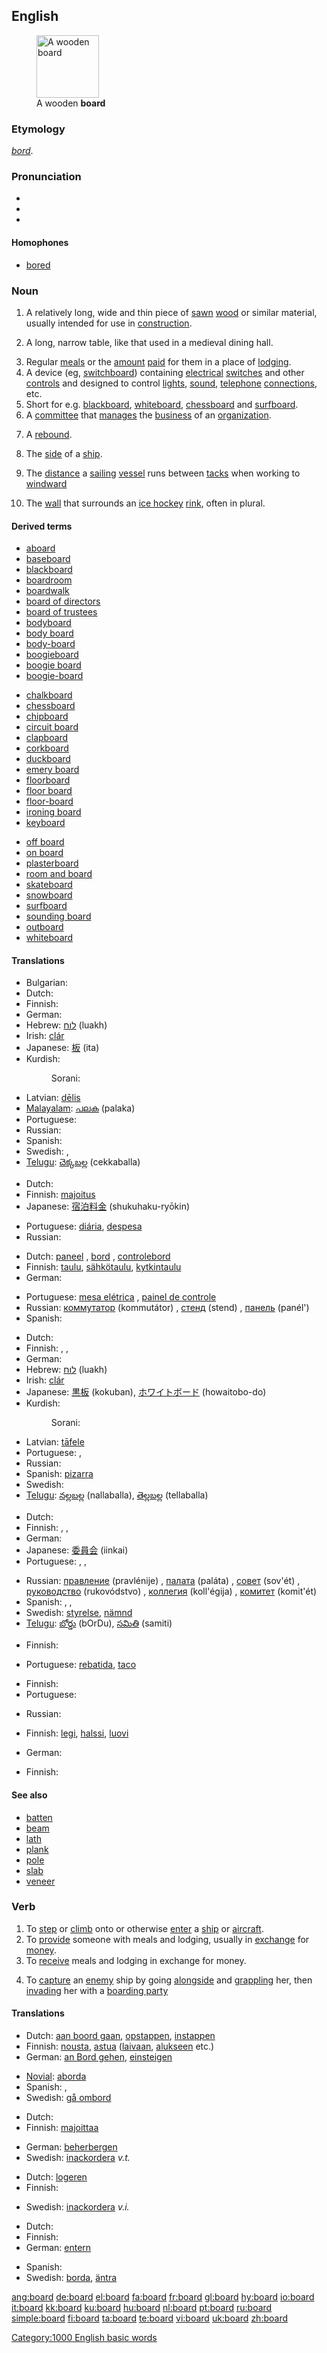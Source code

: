 {{wikipedia}}
==English==

{{rank|opposite|vast|isn't|974|board|associated|worse|safe}}
[[Image:board.agr.jpg|thumb|100px|A wooden '''board''']]

===Etymology===
{{etyl|ang}} ''[[bord]]''.

===Pronunciation===
* {{audio|en-us-board.ogg|Audio US}}
* {{IPA|/bɔː(r)d/}}
* {{rhymes|ɔː(r)d}}

====Homophones====
* [[bored]]

===Noun===
{{en-noun}}

# A relatively long, wide and thin piece of [[saw|sawn]] [[wood]] or similar material, usually intended for use in [[construction]].
# {{archaic}} A long, narrow table, like that used in a medieval dining hall.
# Regular [[meal]]s or the [[amount]] [[paid]] for them in a place of [[lodging]].
# A device (eg, [[switchboard]]) containing [[electrical]] [[switch]]es and other [[control]]s and designed to control [[light]]s, [[sound]], [[telephone]] [[connection]]s, etc.
# Short for e.g. [[blackboard]], [[whiteboard]], [[chessboard]] and [[surfboard]].
# A [[committee]] that [[manage]]s the [[business]] of an [[organization]].
# {{basketball|informal}} A [[rebound]].
# {{nautical}} The [[side]] of a [[ship]].
# {{nautical}} The [[distance]] a [[sailing]] [[vessel]] runs between [[tack]]s when working to [[windward]]
# {{ice hockey}} The [[wall]] that surrounds an [[ice hockey]] [[rink]], often in plural.

====Derived terms====
{{rel-top3|Terms derived from "board"}}
* [[aboard]]
* [[baseboard]]
* [[blackboard]]
* [[boardroom]]
* [[boardwalk]]
* [[board of directors]]
* [[board of trustees]]
* [[bodyboard]]
* [[body board]]
* [[body-board]]
* [[boogieboard]]
* [[boogie board]]
* [[boogie-board]]
{{rel-mid3}}
* [[chalkboard]]
* [[chessboard]]
* [[chipboard]]
* [[circuit board]]
* [[clapboard]]
* [[corkboard]]
* [[duckboard]]
* [[emery board]]
* [[floorboard]]
* [[floor board]]
* [[floor-board]]
* [[ironing board]]
* [[keyboard]]
{{rel-mid3}}
* [[off board]]
* [[on board]]
* [[plasterboard]]
* [[room and board]]
* [[skateboard]]
* [[snowboard]]
* [[surfboard]]
* [[sounding board]]
* [[outboard]]
* [[whiteboard]]
{{rel-bottom}}

====Translations====
{{trans-top|piece of wood}}
* Bulgarian: {{t+|bg|дъска|f|tr=dəská|sc=Cyrl}}
* Dutch: {{t+|nl|plank|f}}
* Finnish: {{t+|fi|lauta}}
* German: {{t+|de|Brett|n}}
* Hebrew: [[לוח]] (luakh) {{m}}
* Irish: [[clár]]
* Japanese: [[板]] (ita)
* Kurdish:
*: Sorani: {{t|ku|ته‌خته‌|tr=takhta|sc=KUchar}}
{{trans-mid}}
* Latvian: [[dēlis]] {{m}}
* [[Malayalam]]: [[പലക]] (palaka)
* Portuguese: {{t+|pt|tábua}}
* Russian: {{t+|ru|доска|f|tr=doská|sc=Cyrl}}
* Spanish: {{t-|es|tablero|m}}
* Swedish: {{t+|sv|bräda}}, {{t+|sv|skiva}}
* [[Telugu]]: [[చెక్కబల్ల]] (cekkaballa)
{{trans-bottom}}

{{trans-top|amount paid for meals and lodging}}
* Dutch: {{t-|nl|logement|n}}
* Finnish: [[majoitus]]
* Japanese: [[宿泊料金]] (shukuhaku-ryōkin)
{{trans-mid}}
* Portuguese: [[diária]], [[despesa]]
* Russian: {{t+|ru|стол|m|tr=stol|sc=Cyrl}}
{{trans-bottom}}

{{trans-top|device containing electrical switches}}
* Dutch: [[paneel]] {{n}}, [[bord]] {{n}}, [[controlebord]] {{n}}
* Finnish: [[taulu]], [[sähkötaulu]], [[kytkintaulu]]
* German: {{t+|de|Pult|n}}
{{trans-mid}}
* Portuguese: [[mesa elétrica]] {{f}}, [[painel de controle]] {{m}}
* Russian: [[коммутатор]] (kommutátor) {{m}}, [[стенд]] (stend) {{m}}, [[панель]] (panél') {{f}}
* Spanish: {{t-|es|tablero|m}}
{{trans-bottom}}

{{trans-top|blackboard, whiteboard etc}}
* Dutch: {{t+|nl|bord|n}}
* Finnish: {{t-|fi|taulu}}, {{t+|fi|lauta}}, {{t+|fi|levy}}
* German: {{t+|de|Tafel|f}}
* Hebrew: [[לוח]] (luakh) {{m}}
* Irish: [[clár]]
* Japanese: [[黒板]] (kokuban), [[ホワイトボード]] (howaitobo-do)
* Kurdish:
*: Sorani: {{t|ku|ته‌خته‌|tr=takhta|sc=KUchar}}
{{trans-mid}}
* Latvian: [[tāfele]] {{f}}
* Portuguese: {{t+|pt|quadro|m}}, {{t+|pt|lousa|f}}
* Russian: {{t+|ru|доска|f|tr=doská|sc=Cyrl}}
* Spanish: [[pizarra]] {{f}}
* Swedish: {{t+|sv|tavla}}
* [[Telugu]]: [[నల్లబల్ల]] (nallaballa), [[తెల్లబల్ల]] (tellaballa)
{{trans-bottom}}

{{trans-top|committee}}
* Dutch: {{t-|nl|raad|m}}
* Finnish: {{t+|fi|hallitus}}, {{t+|fi|johtokunta}}, {{t+|fi|lautakunta}}
* German: {{t+|de|Gremium|n}}
* Japanese: [[委員会]] (iinkai)
* Portuguese: {{t+|pt|conselho|m}}, {{t+|pt|comitê|m}}, {{t+|pt|junta|f}}
{{trans-mid}}
* Russian: [[правление]] (pravlénije) {{n}}, [[палата]] (paláta) {{f}}, [[совет]] (sov'ét) {{m}}, [[руководство]] (rukovódstvo) {{n}}, [[коллегия]] (koll'égija) {{f}}, [[комитет]] (komit'ét) {{m}}
* Spanish: {{t-|es|consejo|m}}, {{t-|es|comité|m}}, {{t+|es|junta|f}}
* Swedish: [[styrelse]], [[nämnd]]
* [[Telugu]]: [[బోర్డు]] (bOrDu), [[సమితి]] (samiti)
{{trans-bottom}}

{{trans-top|basketball: a rebound}}
* Finnish: {{t-|fi|levypallo}}
{{trans-mid}}
* Portuguese: [[rebatida]], [[taco]]
{{trans-bottom}}

{{trans-top|side of a ship}}
* Finnish: {{t-|fi|kylki}}
* Portuguese: {{t+|pt|bordo}}
{{trans-mid}}
* Russian: {{t+|ru|борт|m|tr=bort|sc=Cyrl}}
{{trans-bottom}}

{{trans-top|nautical: a distance}}
* Finnish: [[legi]], [[halssi]], [[luovi]]
{{trans-mid}}
* German: {{t+|de|Schlag|m}}
{{trans-bottom}}

{{trans-top|wall surrounding ice hockey rink}}
* Finnish: {{t+|fi|laita}}
{{trans-mid}}
{{trans-bottom}}

====See also====
* [[batten]]
* [[beam]]
* [[lath]]
* [[plank]]
* [[pole]]
* [[slab]]
* [[veneer]]

===Verb===
{{en-verb}}

# To [[step]] or [[climb]] onto or otherwise [[enter]] a [[ship]] or [[aircraft]].
# To [[provide]] someone with meals and lodging, usually in [[exchange]] for [[money]].
# To [[receive]] meals and lodging in exchange for money.
# {{nautical}} To [[capture]] an [[enemy]] ship by going [[alongside]] and [[grappling]] her, then [[invading]] her with a [[boarding party]]

====Translations====
{{trans-top|to step or climb}}
* Dutch: [[aan boord gaan]], [[opstappen]], [[instappen]]
* Finnish: [[nousta]], [[astua]] ([[laiva]]an, [[alus|alukseen]] etc.)
* German: [[an Bord gehen]], [[einsteigen]]
{{trans-mid}}
* [[Novial]]: [[aborda]]
* Spanish: {{t+|es|abordar}}, {{t-|es|embarcar}}
* Swedish: [[gå ombord]]
{{trans-bottom}}

{{trans-top|to provide someone with meals and lodging}}
* Dutch: {{t+|nl|logeren}}
* Finnish: [[majoittaa]]
{{trans-mid}}
* German: [[beherbergen]]
* Swedish: [[inackordera]] ''v.t.''
{{trans-bottom}}

{{trans-top|to receive meals and lodging in exchange for money}}
* Dutch: [[logeren]]
* Finnish: {{t+|fi|majoittua}}
{{trans-mid}}
* Swedish: [[inackordera]] ''v.i.''
{{trans-bottom}}

{{trans-top|nautical: to capture an enemy ship}}
* Dutch: {{t+|nl|enteren}}
* Finnish: {{t-|fi|entrata}}
* German: [[entern]]
{{trans-mid}}
* Spanish: {{t+|es|abordar}}
* Swedish: [[borda]], [[äntra]]
{{trans-bottom}}

[[Category:1000 English basic words]]

[[ang:board]]
[[de:board]]
[[el:board]]
[[fa:board]]
[[fr:board]]
[[gl:board]]
[[hy:board]]
[[io:board]]
[[it:board]]
[[kk:board]]
[[ku:board]]
[[hu:board]]
[[nl:board]]
[[pt:board]]
[[ru:board]]
[[simple:board]]
[[fi:board]]
[[ta:board]]
[[te:board]]
[[vi:board]]
[[uk:board]]
[[zh:board]]